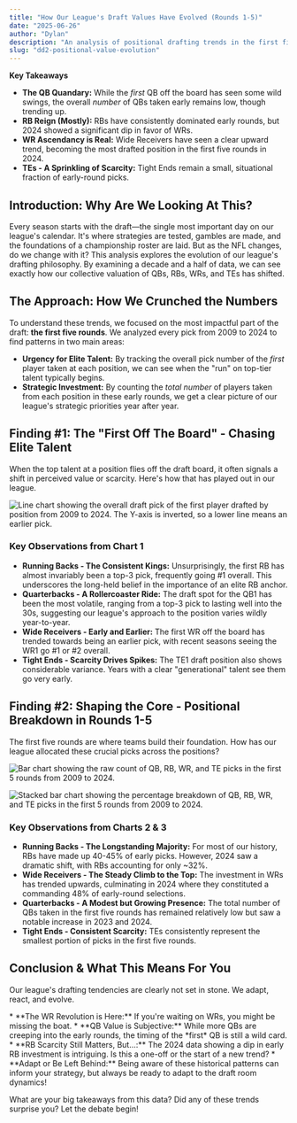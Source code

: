 ```yaml
---
title: "How Our League's Draft Values Have Evolved (Rounds 1-5)"
date: "2025-06-26"
author: "Dylan"
description: "An analysis of positional drafting trends in the first five rounds from 2009 to 2024."
slug: "dd2-positional-value-evolution" 
---
```

**Key Takeaways**
<Callout type="info">
  *   **The QB Quandary:** While the *first* QB off the board has seen some wild swings, the overall *number* of QBs taken early remains low, though trending up.
  *   **RB Reign (Mostly):** RBs have consistently dominated early rounds, but 2024 showed a significant dip in favor of WRs.
  *   **WR Ascendancy is Real:** Wide Receivers have seen a clear upward trend, becoming the most drafted position in the first five rounds in 2024.
  *   **TEs - A Sprinkling of Scarcity:** Tight Ends remain a small, situational fraction of early-round picks.
</Callout>

## Introduction: Why Are We Looking At This?

Every season starts with the draft—the single most important day on our league's calendar. It's where strategies are tested, gambles are made, and the foundations of a championship roster are laid. But as the NFL changes, do we change with it? This analysis explores the evolution of our league's drafting philosophy. By examining a decade and a half of data, we can see exactly how our collective valuation of QBs, RBs, WRs, and TEs has shifted.

## The Approach: How We Crunched the Numbers

To understand these trends, we focused on the most impactful part of the draft: **the first five rounds**. We analyzed every pick from 2009 to 2024 to find patterns in two main areas:
<br />
*   **Urgency for Elite Talent:** By tracking the overall pick number of the *first* player taken at each position, we can see when the "run" on top-tier talent typically begins.
*   **Strategic Investment:** By counting the *total number* of players taken from each position in these early rounds, we get a clear picture of our league's strategic priorities year after year.
<SectionBreak />

## Finding #1: The "First Off The Board" - Chasing Elite Talent

When the top talent at a position flies off the draft board, it often signals a shift in perceived value or scarcity. Here's how that has played out in our league.

<Image
  src="chart_dd2_first_pos_trend.png"
  alt="Line chart showing the overall draft pick of the first player drafted by position from 2009 to 2024. The Y-axis is inverted, so a lower line means an earlier pick."
  width={800}
  height={550} 
  layout="responsive"
  priority
  caption="Chart 1: The overall draft pick number when the first QB, RB, WR, and TE were selected each season. A lower number on the Y-axis means an earlier pick."
/>

### Key Observations from Chart 1
*   **Running Backs - The Consistent Kings:** Unsurprisingly, the first RB has almost invariably been a top-3 pick, frequently going #1 overall. This underscores the long-held belief in the importance of an elite RB anchor.
*   **Quarterbacks - A Rollercoaster Ride:** The draft spot for the QB1 has been the most volatile, ranging from a top-3 pick to lasting well into the 30s, suggesting our league's approach to the position varies wildly year-to-year.
*   **Wide Receivers - Early and Earlier:** The first WR off the board has trended towards being an earlier pick, with recent seasons seeing the WR1 go #1 or #2 overall.
*   **Tight Ends - Scarcity Drives Spikes:** The TE1 draft position also shows considerable variance. Years with a clear "generational" talent see them go very early.

<SectionBreak />

## Finding #2: Shaping the Core - Positional Breakdown in Rounds 1-5

The first five rounds are where teams build their foundation. How has our league allocated these crucial picks across the positions?

<Image
  src="chart_dd2_early_rounds_dist_count_r1-5.png"
  alt="Bar chart showing the raw count of QB, RB, WR, and TE picks in the first 5 rounds from 2009 to 2024."
  width={900}
  height={600}
  layout="responsive"
  caption="Chart 2: The raw count of QBs, RBs, WRs, and TEs selected in the first five rounds of each draft."
/>

<Image
  src="chart_dd2_early_rounds_dist_pct_r1-5.png"
  alt="Stacked bar chart showing the percentage breakdown of QB, RB, WR, and TE picks in the first 5 rounds from 2009 to 2024."
  width={900}
  height={600}
  layout="responsive"
  caption="Chart 3: The percentage breakdown of QBs, RBs, WRs, and TEs selected (out of all QB/RB/WR/TE picks) within the first five rounds each season."
/>

### Key Observations from Charts 2 & 3
*   **Running Backs - The Longstanding Majority:** For most of our history, RBs have made up 40-45% of early picks. However, 2024 saw a dramatic shift, with RBs accounting for only ~32%.
*   **Wide Receivers - The Steady Climb to the Top:** The investment in WRs has trended upwards, culminating in 2024 where they constituted a commanding 48% of early-round selections.
*   **Quarterbacks - A Modest but Growing Presence:** The total number of QBs taken in the first five rounds has remained relatively low but saw a notable increase in 2023 and 2024.
*   **Tight Ends - Consistent Scarcity:** TEs consistently represent the smallest portion of picks in the first five rounds.

<SectionBreak />

## Conclusion & What This Means For You

Our league's drafting tendencies are clearly not set in stone. We adapt, react, and evolve.

<Callout type="conclusion">
  *   **The WR Revolution is Here:** If you're waiting on WRs, you might be missing the boat.
  *   **QB Value is Subjective:** While more QBs are creeping into the early rounds, the timing of the *first* QB is still a wild card.
  *   **RB Scarcity Still Matters, But...:** The 2024 data showing a dip in early RB investment is intriguing. Is this a one-off or the start of a new trend?
  *   **Adapt or Be Left Behind:** Being aware of these historical patterns can inform your strategy, but always be ready to adapt to the draft room dynamics!
</Callout>

<p className="mt-6 text-center font-semibold">What are your big takeaways from this data? Did any of these trends surprise you? Let the debate begin!</p>